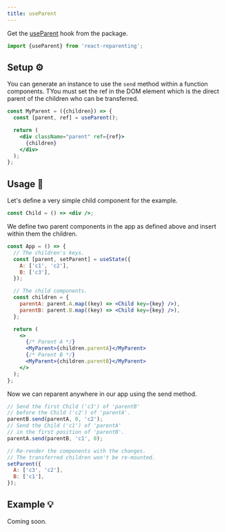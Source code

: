 ```yaml
---
title: useParent
---
```


Get the [useParent](./tools#useparent-findfiber--parent-ref-%EF%B8%8F) hook from the package.

```jsx
import {useParent} from 'react-reparenting';
```

## Setup ⚙️

You can generate an instance to use the `send` method within a function components. TYou must set the ref in the DOM element which is the direct parent of the children who can be transferred.

```jsx
const MyParent = ({children}) => {
  const [parent, ref] = useParent();

  return (
    <div className="parent" ref={ref}>
      {children}
    </div>
  );
};
```

## Usage 📖

Let's define a very simple child component for the example.

```jsx
const Child = () => <div />;
```

We define two parent components in the app as defined above and insert within them the children.

```jsx
const App = () => {
  // The children's keys.
  const [parent, setParent] = useState({
    A: ['c1', 'c2'],
    B: ['c3'],
  });

  // The child components.
  const children = {
    parentA: parent.A.map((key) => <Child key={key} />),
    parentB: parent.B.map((key) => <Child key={key} />),
  };

  return (
    <>
      {/* Parent A */}
      <MyParent>{children.parentA}</MyParent>
      {/* Parent B */}
      <MyParent>{children.parentB}</MyParent>
    </>
  );
};
```

Now we can reparent anywhere in our app using the send method.

```jsx
// Send the first Child ('c3') of 'parentB'
// before the Child ('c2') of 'parentA'.
parentB.send(parentA, 0, 'c2');
// Send the Child ('c1') of 'parentA'
// in the first position of 'parentB'.
parentA.send(parentB, 'c1', 0);

// Re-render the components with the changes.
// The transferred children won't be re-mounted.
setParent({
  A: ['c3', 'c2'],
  B: ['c1'],
});
```

## Example 💡

Coming soon.
